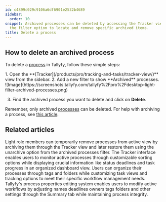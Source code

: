 ```yaml
---
id: c4899c029c9106a6df6901e2532b4689
sidebar:
  order: 10
snippet: Archived processes can be deleted by accessing the Tracker view and using
  the filter option to locate and remove specific archived items.
title: Delete a process
---
```



## How to delete an archived process

To delete a [process](/products/pro/tracking-and-tasks/processes/) in Tallyfy, follow these simple steps:

<Steps>
1. Open the **[Tracker](/products/pro/tracking-and-tasks/tracker-view/)** view from the sidebar.
2. Add a new filter to show **Archived** processes.
   ![Image](https://screenshots.tallyfy.com/tallyfy%2Fpro%2Fdesktop-light-filter-archived-processes.png)

3. Find the archived process you want to delete and click on **Delete**.
</Steps>

Remember, only archived [processes](/products/pro/tracking-and-tasks/processes/) can be deleted. For help with archiving a process, see [this article](/products/pro/tracking-and-tasks/tracker-view/organize-processes/how-to-archive-and-unarchive-processes-in-tallyfy/).


## Related articles
<CardGrid>
<LinkTitleCard header="<b>Organize Processes > Archive and unarchive processes</b>" href="/products/pro/tracking-and-tasks/tracker-view/organize-processes/how-to-archive-and-unarchive-processes-in-tallyfy/" > Light role members can temporarily remove processes from active view by archiving them through the Tracker view and later restore them using the unarchive option from the archived processes filter. </LinkTitleCard>
<LinkTitleCard header="<b>Tracker View > Manage and track my processes</b>" href="/products/pro/tracking-and-tasks/tracker-view/how-can-i-manage-and-track-my-processes-on-tallyfy/" > The Tracker interface enables users to monitor active processes through customizable sorting options while displaying crucial information like status deadlines and task progress in an organized dashboard view. </LinkTitleCard>
<LinkTitleCard header="<b>Tracker View > Organize processes</b>" href="/products/pro/tracking-and-tasks/tracker-view/organize-processes/" > Users can organize their processes through tags and folders while customizing task views and tracking options to meet their specific workflow management needs. </LinkTitleCard>
<LinkTitleCard header="<b>Edit Processes > Edit tasks and process properties</b>" href="/products/pro/tracking-and-tasks/processes/edit-processes/how-can-i-edit-tasks-and-processes-in-tallyfy/" > Tallyfy's process properties editing system enables users to modify active workflows by adjusting names deadlines owners tags folders and other settings through the Summary tab while maintaining process integrity. </LinkTitleCard>
</CardGrid>